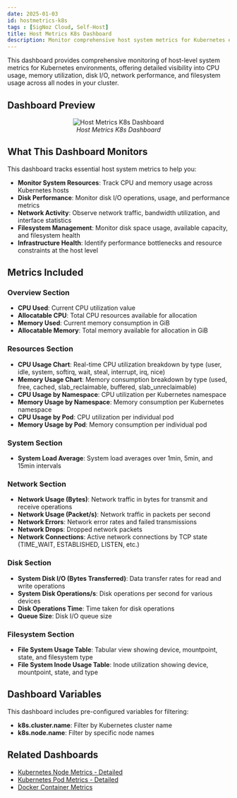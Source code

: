 ```yaml
---
date: 2025-01-03
id: hostmetrics-k8s
tags : [SigNoz Cloud, Self-Host]
title: Host Metrics K8s Dashboard
description: Monitor comprehensive host system metrics for Kubernetes environments including CPU, memory, disk, network and filesystem usage across cluster nodes.
---
```


This dashboard provides comprehensive monitoring of host-level system metrics for Kubernetes environments, offering detailed visibility into CPU usage, memory utilization, disk I/O, network performance, and filesystem usage across all nodes in your cluster.

## Dashboard Preview

<figure data-zoomable align='center'>
    <img src="/img/docs/dashboards/dashboard-templates/hostmetrics-k8s.webp" alt="Host Metrics K8s Dashboard"/>
    <figcaption><i>Host Metrics K8s Dashboard</i></figcaption>
</figure>

<div className="flex justify-center">
  <DashboardActions 
    dashboardJsonUrl="https://raw.githubusercontent.com/SigNoz/dashboards/refs/heads/main/hostmetrics/hostmetrics-k8s.json"
    dashboardName="Host Metrics K8s"
  />
</div>

## What This Dashboard Monitors

This dashboard tracks essential host system metrics to help you:

- **Monitor System Resources**: Track CPU and memory usage across Kubernetes hosts
- **Disk Performance**: Monitor disk I/O operations, usage, and performance metrics
- **Network Activity**: Observe network traffic, bandwidth utilization, and interface statistics
- **Filesystem Management**: Monitor disk space usage, available capacity, and filesystem health
- **Infrastructure Health**: Identify performance bottlenecks and resource constraints at the host level

## Metrics Included

### Overview Section
- **CPU Used**: Current CPU utilization value
- **Allocatable CPU**: Total CPU resources available for allocation
- **Memory Used**: Current memory consumption in GiB
- **Allocatable Memory**: Total memory available for allocation in GiB

### Resources Section
- **CPU Usage Chart**: Real-time CPU utilization breakdown by type (user, idle, system, softirq, wait, steal, interrupt, irq, nice)
- **Memory Usage Chart**: Memory consumption breakdown by type (used, free, cached, slab_reclaimable, buffered, slab_unreclaimable)
- **CPU Usage by Namespace**: CPU utilization per Kubernetes namespace
- **Memory Usage by Namespace**: Memory consumption per Kubernetes namespace
- **CPU Usage by Pod**: CPU utilization per individual pod
- **Memory Usage by Pod**: Memory consumption per individual pod

### System Section
- **System Load Average**: System load averages over 1min, 5min, and 15min intervals

### Network Section
- **Network Usage (Bytes)**: Network traffic in bytes for transmit and receive operations
- **Network Usage (Packet/s)**: Network traffic in packets per second
- **Network Errors**: Network error rates and failed transmissions
- **Network Drops**: Dropped network packets
- **Network Connections**: Active network connections by TCP state (TIME_WAIT, ESTABLISHED, LISTEN, etc.)

### Disk Section
- **System Disk I/O (Bytes Transferred)**: Data transfer rates for read and write operations
- **System Disk Operations/s**: Disk operations per second for various devices
- **Disk Operations Time**: Time taken for disk operations
- **Queue Size**: Disk I/O queue size

### Filesystem Section
- **File System Usage Table**: Tabular view showing device, mountpoint, state, and filesystem type
- **File System Inode Usage Table**: Inode utilization showing device, mountpoint, state, and type

## Dashboard Variables

This dashboard includes pre-configured variables for filtering:

- **k8s.cluster.name**: Filter by Kubernetes cluster name
- **k8s.node.name**: Filter by specific node names

## Related Dashboards

- [Kubernetes Node Metrics - Detailed](/docs/dashboards/dashboard-templates/kubernetes-node-metrics-detailed)
- [Kubernetes Pod Metrics - Detailed](/docs/dashboards/dashboard-templates/kubernetes-pod-metrics-detailed)
- [Docker Container Metrics](/docs/dashboards/dashboard-templates/docker-container-metrics)
